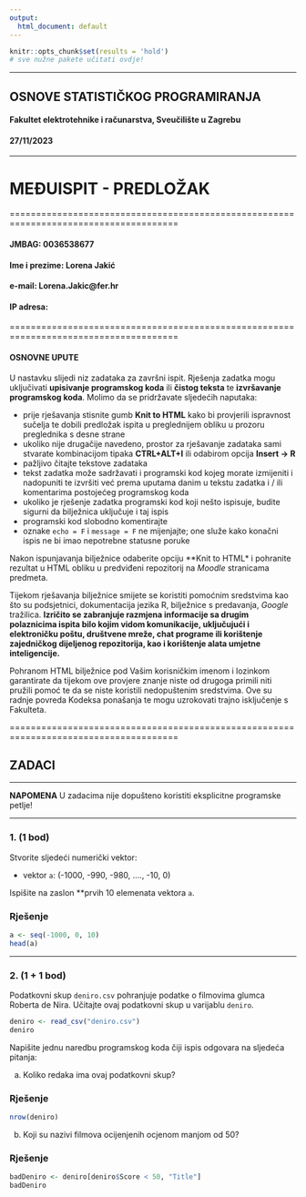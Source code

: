 ```yaml
---
output:
  html_document: default
---
```


```r
knitr::opts_chunk$set(results = 'hold')
# sve nužne pakete učitati ovdje!
```

******************

## OSNOVE STATISTIČKOG PROGRAMIRANJA
#### **Fakultet elektrotehnike i računarstva, Sveučilište u Zagrebu**
#### 27/11/2023

******************

# **MEĐUISPIT -  PREDLOŽAK**  

======================================================================================

#### JMBAG: 0036538677        
#### Ime i prezime: Lorena Jakić 
#### e-mail: Lorena.Jakic@fer.hr    
#### IP adresa:     


======================================================================================

#### OSNOVNE UPUTE

U nastavku slijedi niz zadataka za završni ispit. Rješenja zadatka mogu uključivati **upisivanje programskog koda** ili **čistog teksta** te **izvršavanje programskog koda**. Molimo da se pridržavate sljedećih naputaka:

- prije rješavanja stisnite gumb **Knit to HTML** kako bi provjerili ispravnost sučelja te dobili predložak ispita u preglednijem obliku u prozoru preglednika s desne strane
- ukoliko nije drugačije navedeno, prostor za rješavanje zadataka sami stvarate kombinacijom tipaka **CTRL+ALT+I** ili odabirom opcija **Insert -> R**
- pažljivo čitajte tekstove zadataka
- tekst zadatka može sadržavati i programski kod kojeg morate izmijeniti i nadopuniti te izvršiti već prema uputama danim u tekstu zadatka i / ili komentarima postojećeg programskog koda
- ukoliko je rješenje zadatka programski kod koji nešto ispisuje, budite sigurni da bilježnica uključuje i taj ispis
- programski kod slobodno komentirajte
- oznake `echo = F` i `message = F` ne mijenjajte; one služe kako konačni ispis ne bi imao nepotrebne statusne poruke

Nakon ispunjavanja bilježnice odaberite opciju **Knit to HTML* i pohranite rezultat u HTML obliku u predviđeni repozitorij na *Moodle* stranicama predmeta. 

Tijekom rješavanja bilježnice smijete se koristiti pomoćnim sredstvima kao što su podsjetnici, dokumentacija jezika R, bilježnice s predavanja, *Google* tražilica. **Izričito se zabranjuje razmjena informacije sa drugim polaznicima ispita bilo kojim vidom komunikacije, uključujući i elektroničku poštu, društvene mreže, chat programe ili korištenje zajedničkog dijeljenog repozitorija, kao i korištenje alata umjetne inteligencije.** 

Pohranom HTML bilježnice pod Vašim korisničkim imenom i lozinkom garantirate da tijekom ove provjere znanje niste od drugoga primili niti pružili pomoć te da se niste koristili nedopuštenim sredstvima. Ove su radnje povreda Kodeksa ponašanja te mogu uzrokovati trajno isključenje s Fakulteta.


======================================================================================

## ZADACI

******************

**NAPOMENA** U zadacima nije dopušteno koristiti eksplicitne programske petlje!

******************



### 1. **(1 bod)**

Stvorite sljedeći numerički vektor:

- vektor `a`: (-1000, -990, -980, ...., -10, 0)

Ispišite na zaslon **prvih 10 elemenata vektora `a`.

### Rješenje

```r
a <- seq(-1000, 0, 10)
head(a)

```


******************


### 2. **(1 + 1 bod)**

Podatkovni skup `deniro.csv` pohranjuje podatke o filmovima glumca Roberta de Nira. Učitajte ovaj podatkovni skup u varijablu `deniro`.

```r
deniro <- read_csv("deniro.csv")
deniro
```

Napišite jednu naredbu programskog koda čiji ispis odgovara na sljedeća pitanja:

a) Koliko redaka ima ovaj podatkovni skup?

### Rješenje

```r
nrow(deniro)

```


b) Koji su nazivi filmova ocijenjenih ocjenom manjom od 50?

### Rješenje

```r
badDeniro <- deniro[deniro$Score < 50, "Title"]
badDeniro
```
